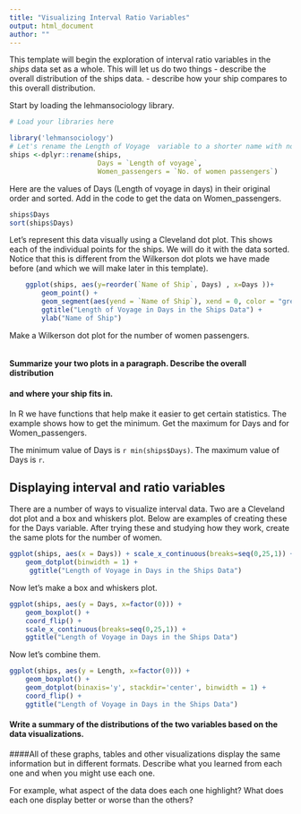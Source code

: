 ```yaml
---
title: "Visualizing Interval Ratio Variables"
output: html_document
author: ""
---
```


This template will begin the exploration of interval ratio variables in  the _ships_ data 
set as a whole. This will let us do two things
 - describe the overall distribution of the ships data.
 - describe how your ship compares to this overall distribution.
 
Start by loading the lehmansociology library.

```r
# Load your libraries here

library('lehmansociology')
# Let's rename the Length of Voyage  variable to a shorter name with no spaces.
ships <-dplyr::rename(ships, 
                      Days = `Length of voyage`, 
                      Women_passengers = `No. of women passengers`)
```
Here are the values of Days (Length of voyage in days) in their original order and sorted.
Add in the code to get the data on Women_passengers.
````r
ships$Days
sort(ships$Days)
````

Let's represent this data visually using  a Cleveland dot plot. This shows each of the individual points for the ships. We will do it with the data sorted.  Notice that this is different from the
Wilkerson dot plots we have made before (and which we will make later in this template). 

```r
    ggplot(ships, aes(y=reorder(`Name of Ship`, Days) , x=Days ))+
        geom_point() +
        geom_segment(aes(yend = `Name of Ship`), xend = 0, color = "grey50") +
        ggtitle("Length of Voyage in Days in the Ships Data") +
        ylab("Name of Ship")

```

Make a Wilkerson dot plot for the number of women passengers. 

```r



```


#### Summarize your two plots in a paragraph. Describe the overall distribution 
#### and where your ship fits in.





In R we have functions that help make it easier to get certain statistics. The example shows how to 
get the minimum.  Get the maximum for Days and for Women_passengers.

The minimum value of Days is `r min(ships$Days)`.
The maximum value of Days is `r  `.



## Displaying interval and ratio variables

There are a number of ways to visualize interval data. Two are a Cleveland dot plot and a box and 
whiskers plot.  Below are examples of creating these for the Days variable. 
After trying these and studying how they work, create the same plots for the number of women.

```r
ggplot(ships, aes(x = Days)) + scale_x_continuous(breaks=seq(0,25,1)) +
    geom_dotplot(binwidth = 1) +
     ggtitle("Length of Voyage in Days in the Ships Data")

```
Now let's make a box and whiskers plot.

```r

ggplot(ships, aes(y = Days, x=factor(0))) + 
    geom_boxplot() +
    coord_flip() +
    scale_x_continuous(breaks=seq(0,25,1)) +
    ggtitle("Length of Voyage in Days in the Ships Data")

```

Now let's combine them.

```r

ggplot(ships, aes(y = Length, x=factor(0))) + 
    geom_boxplot() + 
    geom_dotplot(binaxis='y', stackdir='center', binwidth = 1) +
    coord_flip() +
    ggtitle("Length of Voyage in Days in the Ships Data")

```

#### Write a summary of the distributions of the two variables based on the data visualizations.



####All of these graphs, tables and other visualizations display the same information but in different formats.  Describe what you learned from each one and when you might use each one. 

For example, what aspect of the data does each one highlight? What does each one display better or
worse than the others?








